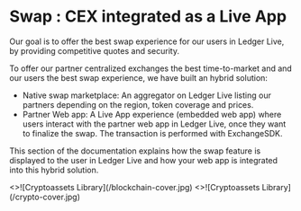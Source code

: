 
# Swap : CEX integrated as a Live App 

Our goal is to offer the best swap experience for our users in Ledger Live, by providing competitive quotes and security.

To offer our partner centralized exchanges the best time-to-market and and our users the best swap experience, we have built an hybrid solution:
- Native swap marketplace: An aggregator on Ledger Live listing our partners depending on the region, token coverage and prices.
- Partner Web app: A Live App experience (embedded web app) where users interact with the partner web app in Ledger Live, once they want to finalize the swap. The transaction is performed with ExchangeSDK.

This section of the documentation explains how the swap feature is displayed to the user in Ledger Live and how your web app is integrated into this hybrid solution.

<Cards num={2}>
  <Card 
    image
    arrow
    title="Start Here" 
    href="./flow/start-here">
    <>![Cryptoassets Library](/blockchain-cover.jpg)</> 
  </Card>
  <Card 
    image
    arrow
    title="Flows" 
    href="./flow/flow-breakdown">
    <>![Cryptoassets Library](/crypto-cover.jpg)</> 
  </Card>
</Cards>